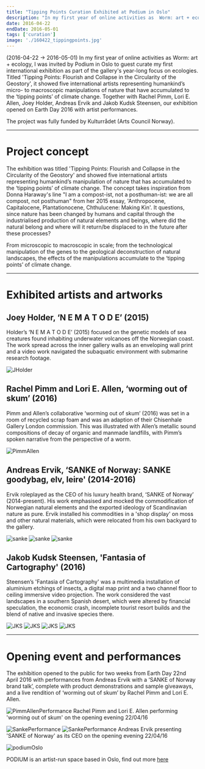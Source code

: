 ```yaml
---
title: "Tipping Points Curation Exhibited at Podium in Oslo"
description: "In my first year of online activities as  Worm: art + ecology, I was invited by Podium in Oslo to guest curate its first international exhibition as part of the gallery's year-long focus on ecologies. Titled 'Tipping Points: Flourish and Collapse in the Circularity of the Geostory', it showed five international artists representing humankind’s micro- to macroscopic manipulations of nature that have accumulated to the ‘tipping points’ of climate change. Together with Rachel Pimm, Lori E. Allen, Joey Holder, Andreas Ervik and Jakob Kudsk Steensen, our exhibition opened on Earth Day 2016 with artist performances. The project was fully funded by Kulturrådet (Arts Council Norway). (2016-04-22 → 2016-05-01) "
date: 2016-04-22
endDate: 2016-05-01
tags: ['curation']
image: './160422_tippingpoints.jpg'
---
```


(2016-04-22 → 2016-05-01) In my first year of online activities as  Worm: art + ecology, I was invited by Podium in Oslo to guest curate my first international exhibition as part of the gallery's year-long focus on ecologies. Titled 'Tipping Points: Flourish and Collapse in the Circularity of the Geostory', it showed five international artists representing humankind’s micro- to macroscopic manipulations of nature that have accumulated to the ‘tipping points’ of climate change. Together with Rachel Pimm, Lori E. Allen, Joey Holder, Andreas Ervik and Jakob Kudsk Steensen, our exhibition opened on Earth Day 2016 with artist performances.

The project was fully funded by Kulturrådet (Arts Council Norway). 

--- 

# Project concept

The exhibition was titled 'Tipping Points: Flourish and Collapse in the Circularity of the Geostory' and showed five international artists representing humankind’s manipulation of nature that has accumulated to the ‘tipping points’ of climate change. The concept takes inspiration from Donna Haraway's line "I am a compost-ist, not a posthuman-ist: we are all compost, not posthuman" from her 2015 essay, 'Anthropocene, Capitalocene, Plantationocene, Chthulucene: Making Kin'. It questions, since nature has been changed by humans and capital through the industrialised production of natural elements and beings, where did the natural belong and where will it return/be displaced to in the future after these processes? 

From microscopic to macroscopic in scale; from the technological manipulation of the genes to the geological deconstruction of natural landscapes, the effects of the manipulations accumulate to the ‘tipping points’ of climate change. 

---

# Exhibited artists and artworks 

## Joey Holder, ‘N E M A T O D E’ (2015)

Holder’s ‘N E M A T O D E’ (2015) focused on the genetic models of sea creatures found inhabiting underwater volcanoes off the Norwegian coast. The work spread across the inner gallery walls as an enveloping wall print and a video work navigated the subaquatic environment with submarine research footage. 

![JHolder](160422_tippingpoints_joeyholder.jpg)

## Rachel Pimm and Lori E. Allen, ‘worming out of skum’ (2016)

Pimm and Allen’s collaborative ‘worming out of skum’ (2016) was set in a room of recycled scrap foam and was an adaption of their Chisenhale Gallery London commission. This was illustrated with Allen’s metallic sound compositions of decay of organic and manmade landfills, with Pimm’s spoken narrative from the perspective of a worm. 

![PimmAllen](160422_tippingpoints_pimmAllen.jpg)

## Andreas Ervik, ‘SANKE of Norway: SANKE goodybag, elv, leire' (2014-2016)

Ervik roleplayed as the CEO of his luxury health brand, ‘SANKE of Norway’ (2014-present). His work emphasised and mocked the commodification of Norwegian natural elements and the exported ideology of Scandinavian nature as pure. Ervik installed his commodities in a 'shop display' on moss and other natural materials, which were relocated from his own backyard to the gallery.

![sanke](160422_tippingpoints_sanke2.jpg)
![sanke](160422_tippingpoints_sanke3.jpg)
![sanke](160422_tippingpoints_sanke4.jpg)

## Jakob Kudsk Steensen, 'Fantasia of Cartography' (2016)

Steensen’s 'Fantasia of Cartography' was a multimedia installation of aluminium etchings of insects, a digital map print and a two channel floor to ceiling immersive video projection. The work considered the vast landscapes in a southern Spanish desert, which were altered by financial speculation, the economic crash, incomplete tourist resort builds and the blend of native and invasive species there.

![JKS](160422_tippingpoints_jakob1.jpg)
![JKS](160422_tippingpoints_jakob2.jpg)
![JKS](160422_tippingpoints_jakob3.jpg)
![JKS](160422_tippingpoints_jakob4.jpg)

---

# Opening event and performances

The exhibition opened to the public for two weeks from Earth Day 22nd April 2016 with performances from Andreas Ervik with a ‘SANKE of Norway brand talk’, complete with product demonstrations and sample giveaways, and a live rendition of ‘worming out of skum’ by Rachel Pimm and Lori E. Allen. 

![PimmAllenPerformance](160422_tippingpoints_opening3.jpg)
Rachel Pimm and Lori E. Allen performing 'worming out of skum' on the opening evening 22/04/16

![SankePerformance](160422_tippingpoints_opening2.jpg)
![SankePerformance](160422_tippingpoints_opening1.jpg)
Andreas Ervik presenting 'SANKE of Norway' as its CEO on the opening evening 22/04/16

![podiumOslo](160422_tippingpointsPodium.png)

PODIUM is an artist-run space based in Oslo, find out more [here](https://podium.enterprises/portfolio/tipping-points-flourish-and-collapse-in-the-circularity-of-the-geostory/)
